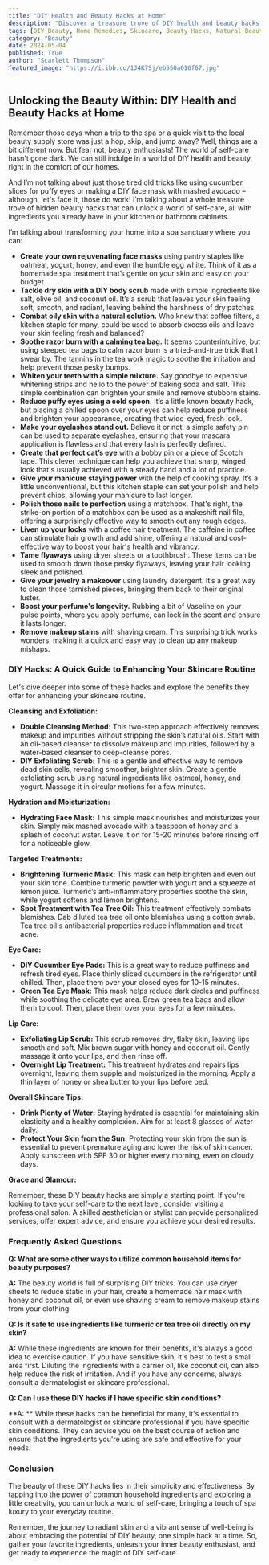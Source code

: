 ```yaml
---
title: "DIY Health and Beauty Hacks at Home"
description: "Discover a treasure trove of DIY health and beauty hacks using common household ingredients. From rejuvenating face masks to natural remedies for skin problems, this guide provides simple and effective ways to enhance your beauty routine at home."
tags: [DIY Beauty, Home Remedies, Skincare, Beauty Hacks, Natural Beauty, DIY Skincare, Beauty Tips, Health and Beauty, Self-Care, Beauty Routine]
category: "Beauty"
date: 2024-05-04
published: True
author: "Scarlett Thompson"
featured_image: "https://i.ibb.co/1J4K7Sj/eb550a016f67.jpg"
---
```


##  Unlocking the Beauty Within: DIY Health and Beauty Hacks at Home

Remember those days when a trip to the spa or a quick visit to the local beauty supply store was just a hop, skip, and jump away?  Well, things are a bit different now. But fear not, beauty enthusiasts! The world of self-care hasn't gone dark.  We can still indulge in a world of DIY health and beauty, right in the comfort of our homes. 

And I’m not talking about just those tired old tricks like using cucumber slices for puffy eyes or making a DIY face mask with mashed avocado – although, let's face it, those do work! I’m talking about a whole treasure trove of hidden beauty hacks that can unlock a world of self-care, all with ingredients you already have in your kitchen or bathroom cabinets.

I’m talking about transforming your home into a spa sanctuary where you can:

* **Create your own rejuvenating face masks** using pantry staples like oatmeal, yogurt, honey, and even the humble egg white.  Think of it as a homemade spa treatment that’s gentle on your skin and easy on your budget. 
* **Tackle dry skin with a DIY body scrub** made with simple ingredients like salt, olive oil, and coconut oil. It’s a scrub that leaves your skin feeling soft, smooth, and radiant, leaving behind the harshness of dry patches.
* **Combat oily skin with a natural solution.**  Who knew that coffee filters, a kitchen staple for many, could be used to absorb excess oils and leave your skin feeling fresh and balanced? 
* **Soothe razor burn with a calming tea bag.**  It seems counterintuitive, but using steeped tea bags to calm razor burn is a tried-and-true trick that I swear by.  The tannins in the tea work magic to soothe the irritation and help prevent those pesky bumps. 
* **Whiten your teeth with a simple mixture.**  Say goodbye to expensive whitening strips and hello to the power of baking soda and salt. This simple combination can brighten your smile and remove stubborn stains. 
* **Reduce puffy eyes using a cold spoon.**  It’s a little known beauty hack, but placing a chilled spoon over your eyes can help reduce puffiness and brighten your appearance, creating that wide-eyed, fresh look.  
* **Make your eyelashes stand out.**  Believe it or not, a simple safety pin can be used to separate eyelashes, ensuring that your mascara application is flawless and that every lash is perfectly defined. 
* **Create that perfect cat’s eye** with a bobby pin or a piece of Scotch tape. This clever technique can help you achieve that sharp, winged look that's usually achieved with a steady hand and a lot of practice. 
* **Give your manicure staying power** with the help of cooking spray. It’s a little unconventional, but this kitchen staple can set your polish and help prevent chips, allowing your manicure to last longer. 
* **Polish those nails to perfection** using a matchbox.  That's right, the strike-on portion of a matchbox can be used as a makeshift nail file, offering a surprisingly effective way to smooth out any rough edges. 
* **Liven up your locks** with a coffee hair treatment.  The caffeine in coffee can stimulate hair growth and add shine, offering a natural and cost-effective way to boost your hair's health and vibrancy.
* **Tame flyaways** using dryer sheets or a toothbrush. These items can be used to smooth down those pesky flyaways, leaving your hair looking sleek and polished.
* **Give your jewelry a makeover** using laundry detergent. It’s a great way to clean those tarnished pieces, bringing them back to their original luster.
* **Boost your perfume's longevity.**  Rubbing a bit of Vaseline on your pulse points, where you apply perfume, can lock in the scent and ensure it lasts longer.
* **Remove makeup stains** with shaving cream. This surprising trick works wonders, making it a quick and easy way to clean up any makeup mishaps. 

### DIY Hacks: A Quick Guide to Enhancing Your Skincare Routine

Let's dive deeper into some of these hacks and explore the benefits they offer for enhancing your skincare routine.

**Cleansing and Exfoliation:**

* **Double Cleansing Method:** This two-step approach effectively removes makeup and impurities without stripping the skin’s natural oils. Start with an oil-based cleanser to dissolve makeup and impurities, followed by a water-based cleanser to deep-cleanse pores.
* **DIY Exfoliating Scrub:**  This is a gentle and effective way to remove dead skin cells, revealing smoother, brighter skin. Create a gentle exfoliating scrub using natural ingredients like oatmeal, honey, and yogurt.  Massage it in circular motions for a few minutes.

**Hydration and Moisturization:**

* **Hydrating Face Mask:** This simple mask nourishes and moisturizes your skin. Simply mix mashed avocado with a teaspoon of honey and a splash of coconut water. Leave it on for 15-20 minutes before rinsing off for a noticeable glow.

**Targeted Treatments:**

* **Brightening Turmeric Mask:** This mask can help brighten and even out your skin tone. Combine turmeric powder with yogurt and a squeeze of lemon juice. Turmeric’s anti-inflammatory properties soothe the skin, while yogurt softens and lemon brightens. 
* **Spot Treatment with Tea Tree Oil:**  This treatment effectively combats blemishes.  Dab diluted tea tree oil onto blemishes using a cotton swab.  Tea tree oil's antibacterial properties reduce inflammation and treat acne.

**Eye Care:**

* **DIY Cucumber Eye Pads:**  This is a great way to reduce puffiness and refresh tired eyes. Place thinly sliced cucumbers in the refrigerator until chilled.  Then, place them over your closed eyes for 10-15 minutes.
* **Green Tea Eye Mask:** This mask helps reduce dark circles and puffiness while soothing the delicate eye area.  Brew green tea bags and allow them to cool.  Then, place them over your eyes for a few minutes.

**Lip Care:**

* **Exfoliating Lip Scrub:**  This scrub removes dry, flaky skin, leaving lips smooth and soft.  Mix brown sugar with honey and coconut oil.  Gently massage it onto your lips, and then rinse off. 
* **Overnight Lip Treatment:**  This treatment hydrates and repairs lips overnight, leaving them supple and moisturized in the morning.  Apply a thin layer of honey or shea butter to your lips before bed.

**Overall Skincare Tips:**

* **Drink Plenty of Water:**  Staying hydrated is essential for maintaining skin elasticity and a healthy complexion. Aim for at least 8 glasses of water daily.
* **Protect Your Skin from the Sun:**  Protecting your skin from the sun is essential to prevent premature aging and lower the risk of skin cancer.  Apply sunscreen with SPF 30 or higher every morning, even on cloudy days.

**Grace and Glamour:**

Remember, these DIY beauty hacks are simply a starting point. If you're looking to take your self-care to the next level, consider visiting a professional salon. A skilled aesthetician or stylist can provide personalized services, offer expert advice, and ensure you achieve your desired results.

### Frequently Asked Questions

**Q: What are some other ways to utilize common household items for beauty purposes?**

**A:**  The beauty world is full of surprising DIY tricks.  You can use dryer sheets to reduce static in your hair, create a homemade hair mask with honey and coconut oil, or even use shaving cream to remove makeup stains from your clothing.

**Q: Is it safe to use ingredients like turmeric or tea tree oil directly on my skin?**

**A:**  While these ingredients are known for their benefits, it's always a good idea to exercise caution. If you have sensitive skin, it's best to test a small area first.  Diluting the ingredients with a carrier oil, like coconut oil, can also help reduce the risk of irritation.  And if you have any concerns, always consult a dermatologist or skincare professional.

**Q: Can I use these DIY hacks if I have specific skin conditions?**

**A: ** While these hacks can be beneficial for many, it's essential to consult with a dermatologist or skincare professional if you have specific skin conditions.  They can advise you on the best course of action and ensure that the ingredients you're using are safe and effective for your needs.

### Conclusion

The beauty of these DIY hacks lies in their simplicity and effectiveness.  By tapping into the power of common household ingredients and exploring a little creativity, you can unlock a world of self-care, bringing a touch of spa luxury to your everyday routine. 

Remember, the journey to radiant skin and a vibrant sense of well-being is about embracing the potential of DIY beauty, one simple hack at a time. So, gather your favorite ingredients, unleash your inner beauty enthusiast, and get ready to experience the magic of DIY self-care.